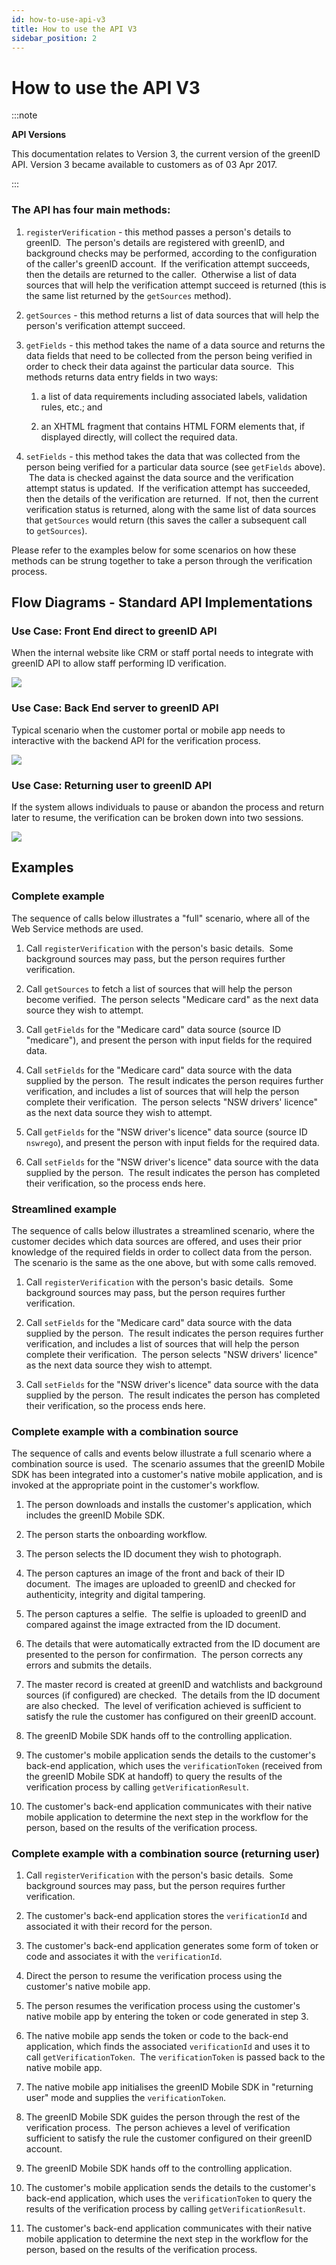 ```yaml
---
id: how-to-use-api-v3
title: How to use the API V3
sidebar_position: 2
---
```


# How to use the API V3

:::note

**API Versions**

This documentation relates to Version 3, the current version of the greenID API. Version 3 became available to customers as of 03 Apr 2017.

:::

### The API has four main methods:

1. `registerVerification` - this method passes a person's details to greenID.  The person's details are registered with greenID, and background checks may be performed, according to the configuration of the caller's greenID account.  If the verification attempt succeeds, then the details are returned to the caller.  Otherwise a list of data sources that will help the verification attempt succeed is returned (this is the same list returned by the `getSources` method).

2. `getSources` - this method returns a list of data sources that will help the person's verification attempt succeed.

3. `getFields` - this method takes the name of a data source and returns the data fields that need to be collected from the person being verified in order to check their data against the particular data source.  This methods returns data entry fields in two ways:

   1. a list of data requirements including associated labels, validation rules, etc.; and

   2. an XHTML fragment that contains HTML FORM elements that, if displayed directly, will collect the required data.

4. `setFields` - this method takes the data that was collected from the person being verified for a particular data source (see `getFields` above).  The data is checked against the data source and the verification attempt status is updated.  If the verification attempt has succeeded, then the details of the verification are returned.  If not, then the current verification status is returned, along with the same list of data sources that `getSources` would return (this saves the caller a subsequent call to `getSources`).

Please refer to the examples below for some scenarios on how these methods can be strung together to take a person through the verification process.

## Flow Diagrams - Standard API Implementations

### Use Case: Front End direct to greenID API

When the internal website like CRM or staff portal needs to integrate with greenID API to allow staff performing ID verification.

![](/img/api-3-1.webp)

### Use Case: Back End server to greenID API

Typical scenario when the customer portal or mobile app needs to interactive with the backend API for the verification process.

![](/img/api-3-2.webp)

### Use Case: Returning user to greenID API

If the system allows individuals to pause or abandon the process and return later to resume, the verification can be broken down into two sessions.

![](/img/api-3-3.webp)

## Examples

### Complete example

The sequence of calls below illustrates a "full" scenario, where all of the Web Service methods are used.

1. Call `registerVerification` with the person's basic details.  Some background sources may pass, but the person requires further verification.

2. Call `getSources` to fetch a list of sources that will help the person become verified.  The person selects "Medicare card" as the next data source they wish to attempt.

3. Call `getFields` for the "Medicare card" data source (source ID "medicare"), and present the person with input fields for the required data.

4. Call `setFields` for the "Medicare card" data source with the data supplied by the person.  The result indicates the person requires further verification, and includes a list of sources that will help the person complete their verification.  The person selects "NSW drivers' licence" as the next data source they wish to attempt.

5. Call `getFields` for the "NSW driver's licence" data source (source ID `nswrego`), and present the person with input fields for the required data.

6. Call `setFields` for the "NSW driver's licence" data source with the data supplied by the person.  The result indicates the person has completed their verification, so the process ends here.

### Streamlined example

The sequence of calls below illustrates a streamlined scenario, where the customer decides which data sources are offered, and uses their prior knowledge of the required fields in order to collect data from the person.  The scenario is the same as the one above, but with some calls removed.

1. Call `registerVerification` with the person's basic details.  Some background sources may pass, but the person requires further verification.

2. Call `setFields` for the "Medicare card" data source with the data supplied by the person.  The result indicates the person requires further verification, and includes a list of sources that will help the person complete their verification.  The person selects "NSW drivers' licence" as the next data source they wish to attempt.

3. Call `setFields` for the "NSW driver's licence" data source with the data supplied by the person.  The result indicates the person has completed their verification, so the process ends here.

### Complete example with a combination source

The sequence of calls and events below illustrate a full scenario where a combination source is used.  The scenario assumes that the greenID Mobile SDK has been integrated into a customer's native mobile application, and is invoked at the appropriate point in the customer's workflow.

1. The person downloads and installs the customer's application, which includes the greenID Mobile SDK.

2. The person starts the onboarding workflow.

3. The person selects the ID document they wish to photograph.

4. The person captures an image of the front and back of their ID document.  The images are uploaded to greenID and checked for authenticity, integrity and digital tampering.

5. The person captures a selfie.  The selfie is uploaded to greenID and compared against the image extracted from the ID document.

6. The details that were automatically extracted from the ID document are presented to the person for confirmation.  The person corrects any errors and submits the details.

7. The master record is created at greenID and watchlists and background sources (if configured) are checked.  The details from the ID document are also checked.  The level of verification achieved is sufficient to satisfy the rule the customer has configured on their greenID account.

8. The greenID Mobile SDK hands off to the controlling application.

9. The customer's mobile application sends the details to the customer's back-end application, which uses the `verificationToken` (received from the greenID Mobile SDK at handoff) to query the results of the verification process by calling `getVerificationResult`.

10. The customer's back-end application communicates with their native mobile application to determine the next step in the workflow for the person, based on the results of the verification process.

### Complete example with a combination source (returning user)

1. Call `registerVerification` with the person's basic details.  Some background sources may pass, but the person requires further verification.

2. The customer's back-end application stores the `verificationId` and associated it with their record for the person.

3. The customer's back-end application generates some form of token or code and associates it with the `verificationId`.

4. Direct the person to resume the verification process using the customer's native mobile app.

5. The person resumes the verification process using the customer's native mobile app by entering the token or code generated in step 3.

6. The native mobile app sends the token or code to the back-end application, which finds the associated `verificationId` and uses it to call `getVerificationToken`.  The `verificationToken` is passed back to the native mobile app.

7. The native mobile app initialises the greenID Mobile SDK in "returning user" mode and supplies the `verificationToken`.

8. The greenID Mobile SDK guides the person through the rest of the verification process.  The person achieves a level of verification sufficient to satisfy the rule the customer configured on their greenID account.

9. The greenID Mobile SDK hands off to the controlling application.

10. The customer's mobile application sends the details to the customer's back-end application, which uses the `verificationToken` to query the results of the verification process by calling `getVerificationResult`.

11. The customer's back-end application communicates with their native mobile application to determine the next step in the workflow for the person, based on the results of the verification process.
